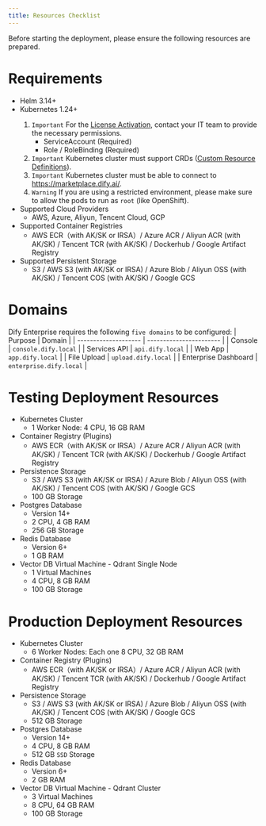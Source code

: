 ```yaml
---
title: Resources Checklist
---
```


Before starting the deployment, please ensure the following resources are prepared.

# Requirements
- Helm 3.14+
- Kubernetes 1.24+
    <Warning>
    1. `Important` For the [License Activation](/versions/3-0-x/en-us/deployment/license-activation), contact your IT team to provide the necessary permissions.
        - ServiceAccount (Required)
        - Role / RoleBinding (Required)
    2. `Important` Kubernetes cluster must support CRDs ([Custom Resource Definitions](https://kubernetes.io/docs/concepts/extend-kubernetes/api-extension/custom-resources/)).
    3. `Important` Kubernetes cluster must be able to connect to https://marketplace.dify.ai/.
    4. `Warning` If you are using a restricted environment, please make sure to allow the pods to run as `root` (like OpenShift).
    </Warning>
- Supported Cloud Providers
    - AWS, Azure, Aliyun, Tencent Cloud, GCP
- Supported Container Registries
    - AWS ECR（with AK/SK or IRSA）/ Azure ACR / Aliyun ACR (with AK/SK) / Tencent TCR (with AK/SK) / Dockerhub / Google Artifact Registry
- Supported Persistent Storage
    - S3 / AWS S3 (with AK/SK or IRSA) / Azure Blob / Aliyun OSS (with AK/SK) / Tencent COS (with AK/SK) / Google GCS

# Domains
Dify Enterprise requires the following `five domains` to be configured:
| Purpose              | Domain                  |
| -------------------- | ----------------------- |
| Console              | `console.dify.local`    |
| Services API         | `api.dify.local`        |
| Web App              | `app.dify.local`        |
| File Upload          | `upload.dify.local`     |
| Enterprise Dashboard | `enterprise.dify.local` |


# Testing Deployment Resources
- Kubernetes Cluster
    - 1 Worker Node: 4 CPU, 16 GB RAM
- Container Registry (Plugins)
    - AWS ECR（with AK/SK or IRSA）/ Azure ACR / Aliyun ACR (with AK/SK) / Tencent TCR (with AK/SK) / Dockerhub / Google Artifact Registry
- Persistence Storage
    - S3 / AWS S3 (with AK/SK or IRSA) / Azure Blob / Aliyun OSS (with AK/SK) / Tencent COS (with AK/SK) / Google GCS
    - 100 GB Storage
- Postgres Database
    - Version 14+
    - 2 CPU, 4 GB RAM
    - 256 GB Storage
- Redis Database
    - Version 6+
    - 1 GB RAM
- Vector DB Virtual Machine - Qdrant Single Node
    - 1 Virtual Machines
    - 4 CPU, 8 GB RAM
    - 100 GB Storage

# Production Deployment Resources
- Kubernetes Cluster
    - 6 Worker Nodes: Each one 8 CPU, 32 GB RAM
- Container Registry (Plugins)
    - AWS ECR（with AK/SK or IRSA）/ Azure ACR / Aliyun ACR (with AK/SK) / Tencent TCR (with AK/SK) / Dockerhub / Google Artifact Registry
- Persistence Storage
    - S3 / AWS S3 (with AK/SK or IRSA) / Azure Blob / Aliyun OSS (with AK/SK) / Tencent COS (with AK/SK) / Google GCS
    - 512 GB Storage
- Postgres Database
    - Version 14+
    - 4 CPU, 8 GB RAM
    - 512 GB `SSD` Storage
- Redis Database
    - Version 6+
    - 2 GB RAM
- Vector DB Virtual Machine - Qdrant Cluster
    - 3 Virtual Machines
    - 8 CPU, 64 GB RAM
    - 100 GB Storage